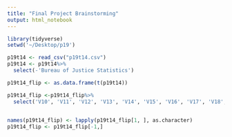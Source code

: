 ```yaml
---
title: "Final Project Brainstorming"
output: html_notebook
---
```


```r
library(tidyverse)
setwd('~/Desktop/p19')

p19t14 <- read_csv("p19t14.csv")
p19t14 <- p19t14%>%
  select(-'Bureau of Justice Statistics')

p19t14_flip <- as.data.frame(t(p19t14))

```


```r
p19t14_flip <-p19t14_flip%>%
  select('V10', 'V11', 'V12', 'V13', 'V14', 'V15', 'V16', 'V17', 'V18', 'V19', 'V20', 'V21', 'V22', 'V23', 'V24', 'V25', 'V26','V27', 'V28', 'V29', 'V30', 'V31', 'V32')
  
```

```r
names(p19t14_flip) <- lapply(p19t14_flip[1, ], as.character)
p19t14_flip <- p19t14_flip[-1,] 
```


